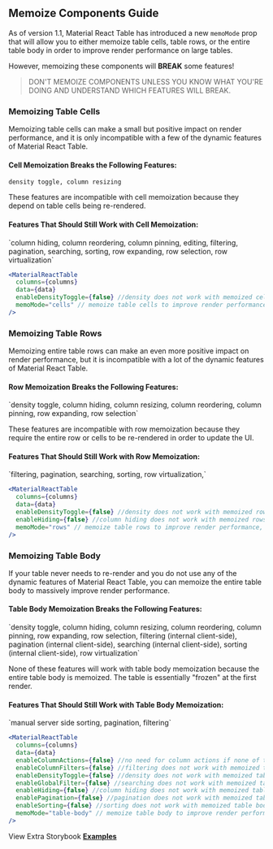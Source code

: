 
<Head>
  <title>Memoize Components Guide - Material React Table V1 Docs</title>
  <meta
    name="description"
    content="How to memoize certain table components in Material React Table in order to improve render performance."
  />
</Head>

## Memoize Components Guide

As of version 1.1, Material React Table has introduced a new `memoMode` prop that will allow you to either memoize table cells, table rows, or the entire table body in order to improve render performance on large tables.

However, memoizing these components will **BREAK** some features!

> DON'T MEMOIZE COMPONENTS UNLESS YOU KNOW WHAT YOU'RE DOING AND UNDERSTAND WHICH FEATURES WILL BREAK.

### Memoizing Table Cells

Memoizing table cells can make a small but positive impact on render performance, and it is only incompatible with a few of the dynamic features of Material React Table.

#### Cell Memoization Breaks the Following Features:

<Box color="warning.main">`density toggle, column resizing`</Box>

These features are incompatible with cell memoization because they depend on table cells being re-rendered.

#### Features That Should Still Work with Cell Memoization:

<Box color="success.main">
  `column hiding, column reordering, column pinning, editing, filtering,
  pagination, searching, sorting, row expanding, row selection, row
  virtualization`
</Box>

```jsx
<MaterialReactTable
  columns={columns}
  data={data}
  enableDensityToggle={false} //density does not work with memoized cells
  memoMode="cells" // memoize table cells to improve render performance, but break some features
/>
```

<MemoizeCellsExample />

### Memoizing Table Rows

Memoizing entire table rows can make an even more positive impact on render performance, but it is incompatible with a lot of the dynamic features of Material React Table.

#### Row Memoization Breaks the Following Features:

<Box color="warning.main">
  `density toggle, column hiding, column resizing, column reordering, column
  pinning, row expanding, row selection`
</Box>

These features are incompatible with row memoization because they require the entire row or cells to be re-rendered in order to update the UI.

#### Features That Should Still Work with Row Memoization:

<Box color="success.main">
  `filtering, pagination, searching, sorting, row virtualization,`
</Box>

```jsx
<MaterialReactTable
  columns={columns}
  data={data}
  enableDensityToggle={false} //density does not work with memoized rows
  enableHiding={false} //column hiding does not work with memoized rows
  memoMode="rows" // memoize table rows to improve render performance, but break a lot of features
/>
```

<MemoizeRowsExample />

### Memoizing Table Body

If your table never needs to re-render and you do not use any of the dynamic features of Material React Table, you can memoize the entire table body to massively improve render performance.

#### Table Body Memoization Breaks the Following Features:

<Box color="warning.main">
  `density toggle, column hiding, column resizing, column reordering, column
  pinning, row expanding, row selection, filtering (internal client-side),
  pagination (internal client-side), searching (internal client-side), sorting
  (internal client-side), row virtualization`
</Box>

None of these features will work with table body memoization because the entire table body is memoized. The table is essentially "frozen" at the first render.

#### Features That Should Still Work with Table Body Memoization:

<Box color="success.main">
  `manual server side sorting, pagination, filtering`
</Box>

```jsx
<MaterialReactTable
  columns={columns}
  data={data}
  enableColumnActions={false} //no need for column actions if none of them are enabled
  enableColumnFilters={false} //filtering does not work with memoized table body
  enableDensityToggle={false} //density does not work with memoized table body
  enableGlobalFilter={false} //searching does not work with memoized table body
  enableHiding={false} //column hiding does not work with memoized table body
  enablePagination={false} //pagination does not work with memoized table body
  enableSorting={false} //sorting does not work with memoized table body
  memoMode="table-body" // memoize table body to improve render performance, but break all features
/>
```

<MemoizeTableBodyExample />

View Extra Storybook **[Examples](https://www.material-react-table.dev/?path=/story/features-memo-mode-examples)**
